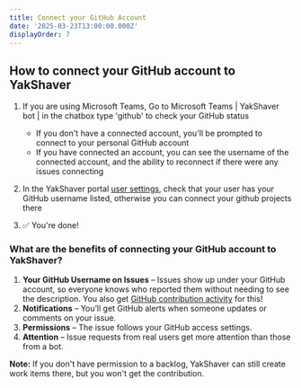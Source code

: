 ```yaml
---
title: Connect your GitHub Account
date: '2025-03-23T13:00:00.000Z'
displayOrder: 7
---
```


## How to connect your GitHub account to YakShaver

1. If you are using Microsoft Teams, Go to Microsoft Teams | YakShaver bot | in the chatbox type 'github' to check your GitHub status

   * If you don't have a connected account, you'll be prompted to connect to your personal GitHub account
   * If you have connected an account, you can see the username of the connected account, and the ability to reconnect if there were any issues connecting

2. In the YakShaver portal [user settings](https://portal.yakshaver.ai/settings/users), check that your user has your GitHub username listed, otherwise you can connect your github projects there

3. ✅ You're done!

### What are the benefits of connecting your GitHub account to YakShaver?

1. **Your GitHub Username on Issues** – Issues show up under your GitHub account, so everyone knows who reported them without needing to see the description. You also get [GitHub contribution activity](https://docs.github.com/en/account-and-profile/setting-up-and-managing-your-github-profile/managing-contribution-settings-on-your-profile/viewing-contributions-on-your-profile#what-counts-as-a-contribution) for this!
2. **Notifications** – You’ll get GitHub alerts when someone updates or comments on your issue.
3. **Permissions** – The issue follows your GitHub access settings.
4. **Attention** – Issue requests from real users get more attention than those from a bot.

**Note:** If you don't have permission to a backlog, YakShaver can still create work items there, but you won't get the contribution.
